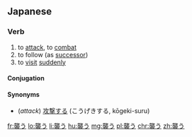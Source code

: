==Japanese==
{{ja-kanjitab|襲}}

===Verb===
{{ja-verb|kk|type=1|tr=trans|hira=おそう|rom=osou}}
# to [[attack]], to [[combat]]
# to follow (as [[successor]])
# to [[visit]] [[suddenly]]

====Conjugation====
{{ja-go-u|襲|おそ|oso}}

====Synonyms====
* (''attack'') [[攻撃する]] (こうげきする, kōgeki-suru)

[[fr:襲う]]
[[lo:襲う]]
[[li:襲う]]
[[hu:襲う]]
[[mg:襲う]]
[[pl:襲う]]
[[chr:襲う]]
[[zh:襲う]]